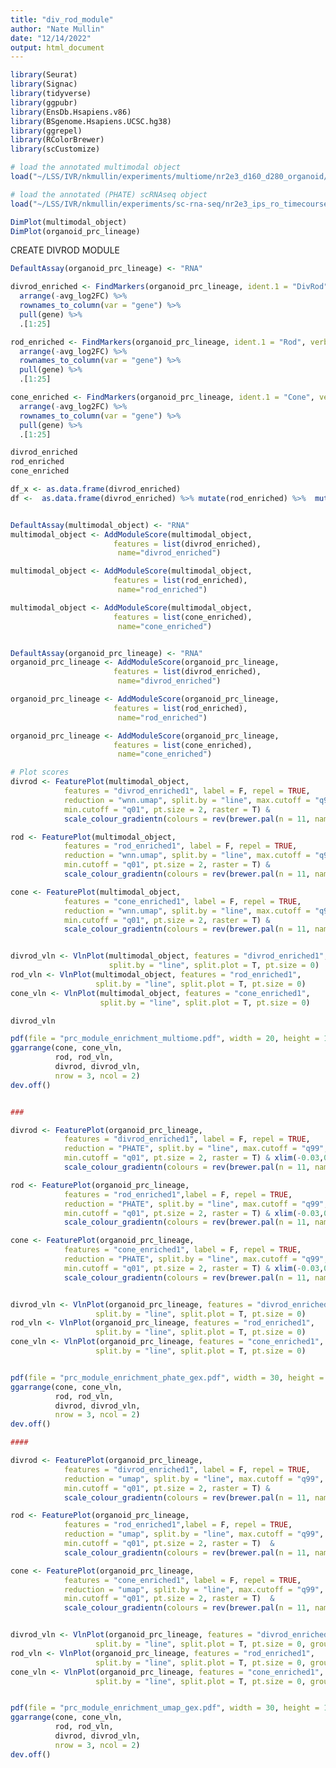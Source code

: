 ```yaml
---
title: "div_rod_module"
author: "Nate Mullin"
date: "12/14/2022"
output: html_document
---
```


```r
library(Seurat)
library(Signac)
library(tidyverse)
library(ggpubr)
library(EnsDb.Hsapiens.v86)
library(BSgenome.Hsapiens.UCSC.hg38)
library(ggrepel)
library(RColorBrewer)
library(scCustomize)
```

```r
# load the annotated multimodal object
load("~/LSS/IVR/nkmullin/experiments/multiome/nr2e3_d160_d280_organoid/seurat_downstream/wnn_analysis/multimodal_object_02382023.RData")

# load the annotated (PHATE) scRNAseq object
load("~/LSS/IVR/nkmullin/experiments/sc-rna-seq/nr2e3_ips_ro_timecourse/seurat_downstream/phate_pseudotime_trajectory/organoid_prc_lineage_only_PHATEann.RData")

DimPlot(multimodal_object)
DimPlot(organoid_prc_lineage)

```
  
CREATE DIVROD MODULE
```r

DefaultAssay(organoid_prc_lineage) <- "RNA"

divrod_enriched <- FindMarkers(organoid_prc_lineage, ident.1 = "DivRod", verbose = FALSE, min.diff.pct = 0.25) %>%
  arrange(-avg_log2FC) %>%
  rownames_to_column(var = "gene") %>%
  pull(gene) %>% 
  .[1:25]

rod_enriched <- FindMarkers(organoid_prc_lineage, ident.1 = "Rod", verbose = FALSE, min.diff.pct = 0.25) %>%
  arrange(-avg_log2FC) %>%
  rownames_to_column(var = "gene") %>%
  pull(gene) %>% 
  .[1:25]

cone_enriched <- FindMarkers(organoid_prc_lineage, ident.1 = "Cone", verbose = FALSE, min.diff.pct = 0.25) %>%
  arrange(-avg_log2FC) %>%
  rownames_to_column(var = "gene") %>%
  pull(gene) %>% 
  .[1:25]

divrod_enriched
rod_enriched
cone_enriched

df_x <- as.data.frame(divrod_enriched)
df <-  as.data.frame(divrod_enriched) %>% mutate(rod_enriched) %>%  mutate(cone_enriched)


DefaultAssay(multimodal_object) <- "RNA"
multimodal_object <- AddModuleScore(multimodal_object,
                       features = list(divrod_enriched),
                        name="divrod_enriched")

multimodal_object <- AddModuleScore(multimodal_object,
                       features = list(rod_enriched),
                        name="rod_enriched")

multimodal_object <- AddModuleScore(multimodal_object,
                       features = list(cone_enriched),
                        name="cone_enriched")


DefaultAssay(organoid_prc_lineage) <- "RNA"
organoid_prc_lineage <- AddModuleScore(organoid_prc_lineage,
                       features = list(divrod_enriched),
                        name="divrod_enriched")

organoid_prc_lineage <- AddModuleScore(organoid_prc_lineage,
                       features = list(rod_enriched),
                        name="rod_enriched")

organoid_prc_lineage <- AddModuleScore(organoid_prc_lineage,
                       features = list(cone_enriched),
                        name="cone_enriched")

```


```r

# Plot scores
divrod <- FeaturePlot(multimodal_object,
            features = "divrod_enriched1", label = F, repel = TRUE, 
            reduction = "wnn.umap", split.by = "line", max.cutoff = "q99", 
            min.cutoff = "q01", pt.size = 2, raster = T) &
            scale_colour_gradientn(colours = rev(brewer.pal(n = 11, name = "RdBu")))

rod <- FeaturePlot(multimodal_object,
            features = "rod_enriched1", label = F, repel = TRUE, 
            reduction = "wnn.umap", split.by = "line", max.cutoff = "q99", 
            min.cutoff = "q01", pt.size = 2, raster = T) &
            scale_colour_gradientn(colours = rev(brewer.pal(n = 11, name = "RdBu")))

cone <- FeaturePlot(multimodal_object,
            features = "cone_enriched1", label = F, repel = TRUE, 
            reduction = "wnn.umap", split.by = "line", max.cutoff = "q99", 
            min.cutoff = "q01", pt.size = 2, raster = T) &
            scale_colour_gradientn(colours = rev(brewer.pal(n = 11, name = "RdBu"))) 


divrod_vln <- VlnPlot(multimodal_object, features = "divrod_enriched1", 
                      split.by = "line", split.plot = T, pt.size = 0)
rod_vln <- VlnPlot(multimodal_object, features = "rod_enriched1", 
                   split.by = "line", split.plot = T, pt.size = 0)
cone_vln <- VlnPlot(multimodal_object, features = "cone_enriched1", 
                    split.by = "line", split.plot = T, pt.size = 0)

divrod_vln

pdf(file = "prc_module_enrichment_multiome.pdf", width = 20, height = 15)
ggarrange(cone, cone_vln, 
          rod, rod_vln, 
          divrod, divrod_vln,
          nrow = 3, ncol = 2)
dev.off()


###

divrod <- FeaturePlot(organoid_prc_lineage,
            features = "divrod_enriched1", label = F, repel = TRUE, 
            reduction = "PHATE", split.by = "line", max.cutoff = "q99", 
            min.cutoff = "q01", pt.size = 2, raster = T) & xlim(-0.03,0.05) & ylim(-0.025, 0.025) &
            scale_colour_gradientn(colours = rev(brewer.pal(n = 11, name = "RdBu"))) 

rod <- FeaturePlot(organoid_prc_lineage,
            features = "rod_enriched1",label = F, repel = TRUE, 
            reduction = "PHATE", split.by = "line", max.cutoff = "q99", 
            min.cutoff = "q01", pt.size = 2, raster = T) & xlim(-0.03,0.05) & ylim(-0.025, 0.025) &
            scale_colour_gradientn(colours = rev(brewer.pal(n = 11, name = "RdBu"))) 

cone <- FeaturePlot(organoid_prc_lineage,
            features = "cone_enriched1", label = F, repel = TRUE, 
            reduction = "PHATE", split.by = "line", max.cutoff = "q99", 
            min.cutoff = "q01", pt.size = 2, raster = T) & xlim(-0.03,0.05) & ylim(-0.025, 0.025) &
            scale_colour_gradientn(colours = rev(brewer.pal(n = 11, name = "RdBu"))) 


divrod_vln <- VlnPlot(organoid_prc_lineage, features = "divrod_enriched1", 
                   split.by = "line", split.plot = T, pt.size = 0)
rod_vln <- VlnPlot(organoid_prc_lineage, features = "rod_enriched1", 
                   split.by = "line", split.plot = T, pt.size = 0)
cone_vln <- VlnPlot(organoid_prc_lineage, features = "cone_enriched1", 
                   split.by = "line", split.plot = T, pt.size = 0)


pdf(file = "prc_module_enrichment_phate_gex.pdf", width = 30, height = 15)
ggarrange(cone, cone_vln, 
          rod, rod_vln, 
          divrod, divrod_vln,
          nrow = 3, ncol = 2)
dev.off()

####

divrod <- FeaturePlot(organoid_prc_lineage,
            features = "divrod_enriched1", label = F, repel = TRUE, 
            reduction = "umap", split.by = "line", max.cutoff = "q99", 
            min.cutoff = "q01", pt.size = 2, raster = T) &
            scale_colour_gradientn(colours = rev(brewer.pal(n = 11, name = "RdBu"))) 

rod <- FeaturePlot(organoid_prc_lineage,
            features = "rod_enriched1",label = F, repel = TRUE, 
            reduction = "umap", split.by = "line", max.cutoff = "q99", 
            min.cutoff = "q01", pt.size = 2, raster = T)  &
            scale_colour_gradientn(colours = rev(brewer.pal(n = 11, name = "RdBu"))) 

cone <- FeaturePlot(organoid_prc_lineage,
            features = "cone_enriched1", label = F, repel = TRUE, 
            reduction = "umap", split.by = "line", max.cutoff = "q99", 
            min.cutoff = "q01", pt.size = 2, raster = T)  &
            scale_colour_gradientn(colours = rev(brewer.pal(n = 11, name = "RdBu"))) 


divrod_vln <- VlnPlot(organoid_prc_lineage, features = "divrod_enriched1", 
                   split.by = "line", split.plot = T, pt.size = 0, group.by = "draft_celltype_v2")
rod_vln <- VlnPlot(organoid_prc_lineage, features = "rod_enriched1", 
                   split.by = "line", split.plot = T, pt.size = 0, group.by = "draft_celltype_v2")
cone_vln <- VlnPlot(organoid_prc_lineage, features = "cone_enriched1", 
                   split.by = "line", split.plot = T, pt.size = 0, group.by = "draft_celltype_v2")


pdf(file = "prc_module_enrichment_umap_gex.pdf", width = 30, height = 15)
ggarrange(cone, cone_vln, 
          rod, rod_vln, 
          divrod, divrod_vln,
          nrow = 3, ncol = 2)
dev.off()

```
   
   